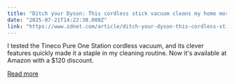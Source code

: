 ```yaml
---
title: "Ditch your Dyson: This cordless stick vacuum cleans my home more effectively (and it's 26% off)"
date: "2025-07-21T14:22:38.000Z"
link: "https://www.zdnet.com/article/ditch-your-dyson-this-cordless-stick-vacuum-cleans-my-home-more-effectively-and-its-26-off/"
---
```


I tested the Tineco Pure One Station cordless vacuum, and its clever features quickly made it a staple in my cleaning routine. Now it's available at Amazon with a $120 discount.

[Read more](https://www.zdnet.com/article/ditch-your-dyson-this-cordless-stick-vacuum-cleans-my-home-more-effectively-and-its-26-off/)
